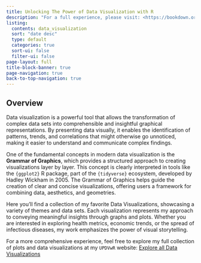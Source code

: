 ```yaml
---
title: Unlocking The Power of Data Visualization with R
description: "For a full experience, please visit: <https://bookdown.org/fede_gazzelloni/UPDVwR/>"
listing:
  contents: data_visualization
  sort: "date desc"
  type: default
  categories: true
  sort-ui: false
  filter-ui: false
page-layout: full
title-block-banner: true
page-navigation: true
back-to-top-navigation: true
---
```


## Overview

Data visualization is a powerful tool that allows the transformation of complex data sets into comprehensible and insightful graphical representations. By presenting data visually, it enables the identification of patterns, trends, and correlations that might otherwise go unnoticed, making it easier to understand and communicate complex findings.

One of the fundamental concepts in modern data visualization is the **Grammar of Graphics**, which provides a structured approach to creating visualizations layer by layer. This concept is clearly interpreted in tools like the `{ggplot2}` R package, part of the `{tidyverse}` ecosystem, developed by Hadley Wickham in 2005. The Grammar of Graphics helps guide the creation of clear and concise visualizations, offering users a framework for combining data, aesthetics, and geometries.

Here you’ll find a collection of my favorite Data Visualizations, showcasing a variety of themes and data sets. Each visualization represents my approach to conveying meaningful insights through graphs and plots. Whether you are interested in exploring health metrics, economic trends, or the spread of infectious diseases, my work emphasizes the power of visual storytelling.

For a more comprehensive experience, feel free to explore my full collection of plots and data visualizations at my `UPDVwR` website: [Explore all Data Visualizations](https://bookdown.org/fede_gazzelloni/UPDVwR/)

## 
